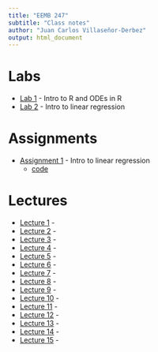 ```yaml
---
title: "EEMB 247"
subtitle: "Class notes"
author: "Juan Carlos Villaseñor-Derbez"
output: html_document
---
```


# Labs

- [Lab 1](./Labs/Lab1/ComputerLab1.html) - Intro to R and ODEs in R
- [Lab 2](./Labs/Lab2/) - Intro to linear regression

# Assignments

- [Assignment 1](./Assignments/Assig1/Assig1.pdf) - Intro to linear regression
    - [code](./Assignments/Assig1/Assig1.Rmd)

# Lectures

- [Lecture 1]() -
- [Lecture 2]() -
- [Lecture 3]() -
- [Lecture 4]() -
- [Lecture 5]() - 
- [Lecture 6]() - 
- [Lecture 7]() - 
- [Lecture 8]() - 
- [Lecture 9]() - 
- [Lecture 10]() - 
- [Lecture 11]() - 
- [Lecture 12]() - 
- [Lecture 13]() - 
- [Lecture 14]() - 
- [Lecture 15]() - 